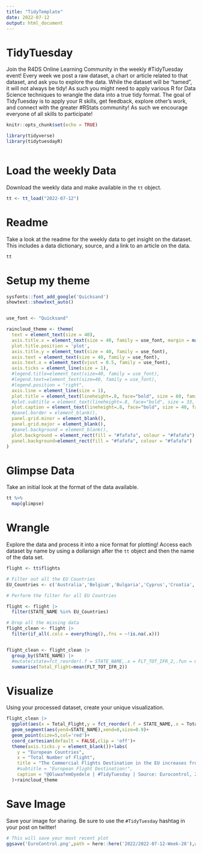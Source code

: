 ```yaml
---
title: "TidyTemplate"
date: 2022-07-12
output: html_document
---
```


# TidyTuesday

Join the R4DS Online Learning Community in the weekly #TidyTuesday event!
Every week we post a raw dataset, a chart or article related to that dataset, and ask you to explore the data.
While the dataset will be “tamed”, it will not always be tidy! As such you might need to apply various R for Data Science techniques to wrangle the data into a true tidy format.
The goal of TidyTuesday is to apply your R skills, get feedback, explore other’s work, and connect with the greater #RStats community!
As such we encourage everyone of all skills to participate!

```r

knitr::opts_chunk$set(echo = TRUE)

library(tidyverse)
library(tidytuesdayR)



```

# Load the weekly Data

Download the weekly data and make available in the `tt` object.

```r

tt <- tt_load("2022-07-12")

```


# Readme

Take a look at the readme for the weekly data to get insight on the dataset.
This includes a data dictionary, source, and a link to an article on the data.

```r

tt

```

# Setup my theme
```r
sysfonts::font_add_google('Quicksand')
showtext::showtext_auto()


use_font <- "Quicksand"

raincloud_theme <- theme(
  text = element_text(size = 40),
  axis.title.x = element_text(size = 40, family = use_font, margin = margin(t = 10, b = 10)),
  plot.title.position = 'plot',
  axis.title.y = element_text(size = 40, family = use_font),
  axis.text = element_text(size = 40, family = use_font),
  axis.text.x = element_text(vjust = 0.5, family = use_font),
  axis.ticks = element_line(size = 1),
  #legend.title=element_text(size=40, family = use_font),
  #legend.text=element_text(size=40, family = use_font),
  #legend.position = "right",
  axis.line = element_line(size = 1),
  plot.title = element_text(lineheight=.8, face="bold", size = 60, family = use_font, hjust = 0.5, margin = margin(b = 20)),
  #plot.subtitle = element_text(lineheight=.8, face="bold", size = 33, family = use_font, hjust = 0.5),
  plot.caption = element_text(lineheight=.8, face="bold", size = 40, family = use_font),
  #panel.border = element_blank(),
  panel.grid.minor = element_blank(),
  panel.grid.major = element_blank(),
  #panel.background = element_blank(),
  plot.background = element_rect(fill = "#fafafa", colour = "#fafafa"),
  panel.background=element_rect(fill = "#fafafa", colour = "#fafafa")
)

```


# Glimpse Data

Take an initial look at the format of the data available.

```r

tt %>% 
  map(glimpse)

```

# Wrangle

Explore the data and process it into a nice format for plotting! Access each dataset by name by using a dollarsign after the `tt` object and then the name of the data set.

```r
flight <- tt$flights

# Filter out all the EU Countries
EU_Countries <- c('Australia','Belgium','Bulgaria','Cyprus','Croatia','Czech Republic','Denmark','Estonia','Finland','France','Germany','Greece','Hungary','Ireland','Italy','Latvia','Lithuania','Luxembourg','Malta','Netherlands','poland','Portugal','Romania','Slovakia','Slovenia','Spain','Sweden')

# Perform the filter for all EU Countries

flight <- flight |> 
  filter(STATE_NAME %in% EU_Countries)

# Drop all the missing data
flight_clean <- flight |> 
  filter(if_all(.cols = everything(),.fns = ~!is.na(.x)))


flight_clean <- flight_clean |> 
  group_by(STATE_NAME) |> 
  #mutate(state=fct_reorder(.f = STATE_NAME,.x = FLT_TOT_IFR_2,.fun = mean)) |>
  summarise(Total_Flight=mean(FLT_TOT_IFR_2))

```


# Visualize

Using your processed dataset, create your unique visualization.

```r
flight_clean |> 
  ggplot(aes(x = Total_Flight,y = fct_reorder(.f = STATE_NAME,.x = Total_Flight,.fun = mean,.desc = TRUE)))+
  geom_segment(aes(yend=STATE_NAME),xend=0,size=0.9)+
  geom_point(size=5,col='red')+
  coord_cartesian(default = FALSE,clip = 'off')+
  theme(axis.ticks.y = element_blank())+labs(
    y = "European Countries",
    x = "Total Number of Flight",
    title = "The Commercial Flights Destination in the EU increases from 2016 to 2022",
    #subtitle = "European Flight Destination!",
    caption = "@OluwafemOyedele | #TidyTuesday | Source: Eurocontrol, 2022"
  )+raincloud_theme

```

# Save Image

Save your image for sharing. Be sure to use the `#TidyTuesday` hashtag in your post on twitter! 

```r

# This will save your most recent plot
ggsave('EuroControl.png',path = here::here('2022/2022-07-12-Week-28'),width = 11,height = 8,dpi = 290,limitsize = TRUE,bg = '#fafafa')

```
